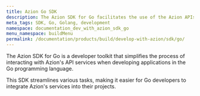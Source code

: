 ```yaml
---
title: Azion Go SDK
description: The Azion SDK for Go facilitates the use of the Azion APIs by providing a set of tools that make the development of Go applications smoother.
meta_tags: SDK, Go, Golang, development
namespace: documentation_dev_with_azion_sdk_go
menu_namespace: buildMenu
permalink: /documentation/products/build/develop-with-azion/sdk/go/
---
```



<LinkButton link="/en/documentation/devtools/sdk/go/" label="go to go sdk reference" outlined />

The Azion SDK for Go is a developer toolkit that simplifies the process of interacting with Azion's API services when developing applications in the Go programming language.

This SDK streamlines various tasks, making it easier for Go developers to integrate Azion's services into their projects.




